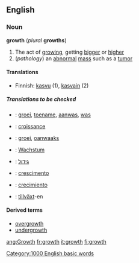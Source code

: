 ==English==

===Noun===
'''growth''' (''plural'' '''growths''')

#The act of [[growing]], getting [[bigger]] or [[higher]]
#(''pathology'') an [[abnormal]] [[mass]] such as a [[tumor]]

====Translations====
*Finnish: [[kasvu]] (1), [[kasvain]] (2)

=====Translations to be checked=====
{{checktrans}}
*{{ttbc|Dutch}}: [[groei]], [[toename]], [[aanwas]], [[was]]
*{{ttbc|French}}: [[croissance]]
*{{ttbc|Frisian}}: [[groei]], [[oanwaaks]]
*{{ttbc|German}}: [[Wachstum]]
*{{ttbc|Hebrew}}: [[גידול]]
*{{ttbc|Portuguese}}: [[crescimento]]
*{{ttbc|Spanish}}: [[crecimiento]]
*{{ttbc|Swedish}}: [[tillväxt]]-en

====Derived terms====
*[[overgrowth]]
*[[undergrowth]]

[[Category:1000 English basic words]]
[[ang:Growth]]
[[fr:growth]]
[[it:growth]]
[[fi:growth]]